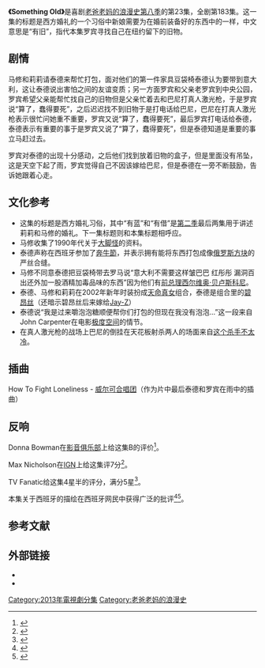 {{NotChineseTitle|time=2015-12-14T04:46:55+00:00}}
{{Infobox television episode
|Title       = Something Old
|Series      = [[老爸老妈的浪漫史|老爸老妈的浪漫史]]
|Image       = [[File:HIMYM_Something_Old.jpg|250px]]
|Caption     = 泰德和罗宾在雨中
|Season      = 八
|Episode     = 23
|Guests      = [[Ray_Wise|Ray Wise]] (老罗宾·舍巴斯基)
|Director    = 
|Writer      = 
|Airdate     = {{Start date|2013|5|6}}
|Production  = 
|Season list = {{Infobox How I Met Your Mother season 8 episode list}}
}}
'''《Something Old》'''是喜剧[[老爸老妈的浪漫史|老爸老妈的浪漫史]][[老爸老妈的浪漫史_(第八季)|第八季]]的第23集，全剧第183集。这一集的标题是西方婚礼的一个习俗中新娘需要为在婚前装备好的东西中的一样，中文意思是“有旧”，指代本集罗宾寻找自己在纽约留下的旧物。

== 剧情 ==
马修和莉莉请泰德来帮忙打包，面对他们的第一件家具豆袋椅泰德认为要带到意大利，这让泰德说出害怕之间的友谊变质；另一方面罗宾和父亲老罗宾到中央公园，罗宾希望父亲能帮忙找自己的旧物但是父亲忙着去和巴尼打真人激光枪，于是罗宾说“算了，蠢得要死”，之后迟迟找不到旧物于是打电话给巴尼，巴尼在打真人激光枪表示很忙问她重不重要，罗宾又说“算了，蠢得要死”，最后罗宾打电话给泰德，泰德表示有重要的事于是罗宾又说了“算了，蠢得要死”，但是泰德知道是重要的事立马赶过去。

罗宾对泰德的出现十分感动，之后他们找到放着旧物的盒子，但是里面没有吊坠，这是天空下起了雨，罗宾觉得自己不因该嫁给巴尼，但是泰德在一旁不断鼓励，告诉她跟着心走。

== 文化参考 ==
*这集的标题是西方婚礼习俗，其中“有蓝”和“有借”是[[老爸老妈的浪漫史_(第二季)|第二季]]最后两集用于讲述莉莉和马修的婚礼。下一集标题则和本集标题相呼应。
*马修收集了1990年代关于[[大脚怪|大脚怪]]的资料。
*泰德声称在西班牙参加了[[奔牛節|奔牛節]]，并表示拥有能将东西打包成像[[俄罗斯方块|俄罗斯方块]]的严丝合缝。
*马修不同意泰德把豆袋椅带去罗马说“意大利不需要这样皱巴巴 红彤彤 漏洞百出还外加一股酒精加毒品味的东西”因为他们有[[意大利总理列表|前总理]][[西尔维奥·贝卢斯科尼|西尔维奥·贝卢斯科尼]]。
*泰德、马修和莉莉在2002年新年时装扮成[[天命真女|天命真女]]组合，泰德是组合里的[[碧昂丝|碧昂丝]]（还暗示碧昂丝后来嫁给[[Jay-Z|Jay-Z]]）
*泰德说“我是过来嚼泡泡糖顺便帮你们打包的但现在我没有泡泡...”这一段来自John Carpenter在电影[[极度空间|极度空间]]的情节。
*在真人激光枪的战场上巴尼的倒挂在天花板射杀两人的场面来自[[这个杀手不太冷|这个杀手不太冷]]。

== 插曲 ==
How To Fight Loneliness - [[威尔可合唱团|威尔可合唱团]]（作为片中最后泰德和罗宾在雨中的插曲）

== 反响 ==

Donna Bowman在[[影音俱乐部|影音俱乐部]]上给这集B的评价<ref>{{cite web|url=http://www.avclub.com/articles/something-old,96805/|title=Something Old|first=Donna|last=Bowman|work=[[The_A.V._Club|The A.V. Club]]|date=May 6, 2013|accessdate=May 7, 2013|archive-date=2013-07-08|archive-url=https://web.archive.org/web/20130708032637/http://www.avclub.com/articles/something-old,96805/|dead-url=no}}</ref>。

Max Nicholson在[[IGN|IGN]]上给这集评7分<ref>{{cite web|url=http://www.ign.com/articles/2013/05/07/how-i-met-your-mother-something-old-review|title=Something Old|first=Max|last=Nicholson|work=[[IGN|IGN]]|date=May 6, 2013|accessdate=May 7, 2013|archive-date=2013-06-07|archive-url=https://web.archive.org/web/20130607040952/http://www.ign.com/articles/2013/05/07/how-i-met-your-mother-something-old-review|dead-url=no}}</ref>。

TV Fanatic给这集4星半的评分，满分5星<ref>{{Cite web |url=http://www.tvfanatic.com/shows/how-i-met-your-mother/episodes/season-8/something-old/ |title=How I Met Your Mother Season 8 Episode 23 - TV Fanatic |accessdate=2013-06-30 |archive-date=2013-07-15 |archive-url=https://web.archive.org/web/20130715051612/http://www.tvfanatic.com/shows/how-i-met-your-mother/episodes/season-8/something-old/ |dead-url=no }}</ref>。

本集关于西班牙的描绘在西班牙网民中获得广泛的批评<ref>{{cite web|url=http://yonomeaburro.blogspot.com.es/2013/05/la-espana-con-mariachis-de-como-conoci.html|title=La España con mariachis de Cómo conocí a vuestra madre|last=García|first=Mariló|date=May 18, 2013|accessdate=June 4, 2013|archive-date=2016-03-06|archive-url=https://web.archive.org/web/20160306074955/http://yonomeaburro.blogspot.com.es/2013/05/la-espana-con-mariachis-de-como-conoci.html|dead-url=no}}</ref><ref>{{cite web|url=http://amenzing.com/04519/asi-se-vio-espana-en-el-ultimo-capitulo-de-how-i-met-your-mother/|title=Así se vio España en el último capítulo de ‘How I Met Your Mother’|author=Amenzing|date=May 7, 2013|accessdate=June 4, 2013|archive-date=2013-07-08|archive-url=https://web.archive.org/web/20130708072822/http://amenzing.com/04519/asi-se-vio-espana-en-el-ultimo-capitulo-de-how-i-met-your-mother/|dead-url=no}}</ref>。

== 参考文献 ==
{{Reflist|colwidth=30em}}

== 外部链接 ==
* {{imdb episode|2795770|Something Old}}
* {{wikia|how-i-met-your-mother|wikia|Something Old}}

{{老爸老媽的浪漫史各集}}
{{老爸老妈的浪漫史}}

[[Category:2013年電視劇分集|Category:2013年電視劇分集]]
[[Category:老爸老妈的浪漫史|Category:老爸老妈的浪漫史]]